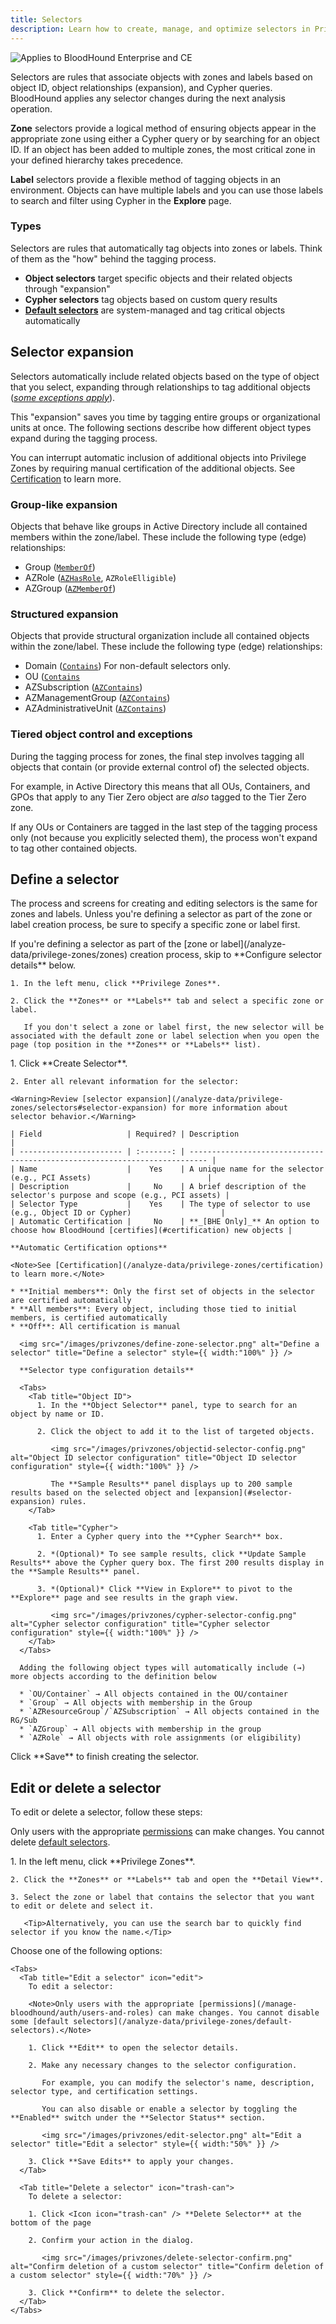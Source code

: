 ```yaml
---
title: Selectors
description: Learn how to create, manage, and optimize selectors in Privilege Zones to enhance BloodHound's analysis.
---
```


<img noZoom src="/assets/enterprise-AND-community-edition-pill-tag.svg" alt="Applies to BloodHound Enterprise and CE" />

Selectors are rules that associate objects with zones and labels based on object ID, object relationships (expansion), and Cypher queries. BloodHound applies any selector changes during the next analysis operation.

**Zone** selectors provide a logical method of ensuring objects appear in the appropriate zone using either a Cypher query or by searching for an object ID. If an object has been added to multiple zones, the most critical zone in your defined hierarchy takes precedence.

**Label** selectors provide a flexible method of tagging objects in an environment. Objects can have multiple labels and you can use those labels to search and filter using Cypher in the **Explore** page.

### Types

Selectors are rules that automatically tag objects into zones or labels. Think of them as the "how" behind the tagging process.

* **Object selectors** target specific objects and their related objects through "expansion"
* **Cypher selectors** tag objects based on custom query results
* [**Default selectors**](/analyze-data/privilege-zones/default-selectors) are system-managed and tag critical objects automatically

## Selector expansion

Selectors automatically include related objects based on the type of object that you select, expanding through relationships to tag additional objects ([*some exceptions apply*](#tiered-object-control-and-exceptions)).

This "expansion" saves you time by tagging entire groups or organizational units at once. The following sections describe how different object types expand during the tagging process.

<Tip>You can interrupt automatic inclusion of additional objects into Privilege Zones by requiring manual certification of the additional objects. See [Certification](/analyze-data/privilege-zones/certification) to learn more.</Tip>

### Group-like expansion

Objects that behave like groups in Active Directory include all contained members within the zone/label. These include the following type (edge) relationships:

* Group ([`MemberOf`](/resources/edges/member-of))
* AZRole ([`AZHasRole`](/resources/edges/az-has-role), `AZRoleElligible`)
* AZGroup ([`AZMemberOf`](/resources/edges/az-member-of))

### Structured expansion

Objects that provide structural organization include all contained objects within the zone/label. These include the following type (edge) relationships:

* Domain ([`Contains`](/resources/edges/contains))
  <Note>For non-default selectors only.</Note>
* OU ([`Contains`](/resources/edges/contains)
* AZSubscription ([`AZContains`](/resources/edges/az-contains))
* AZManagementGroup ([`AZContains`](/resources/edges/az-contains))
* AZAdministrativeUnit ([`AZContains`](/resources/edges/az-contains))

### Tiered object control and exceptions

During the tagging process for zones, the final step involves tagging all objects that contain (or provide external control of) the selected objects.

For example, in Active Directory this means that all OUs, Containers, and GPOs that apply to any Tier Zero object are *also* tagged to the Tier Zero zone.

If any OUs or Containers are tagged in the last step of the tagging process only (not because you explicitly selected them), the process won't expand to tag other contained objects.

## Define a selector

The process and screens for creating and editing selectors is the same for zones and labels. Unless you're defining a selector as part of the zone or label creation process, be sure to specify a specific zone or label first.

<Steps>
  <Step title="Open the Privilege Zones page">
    <Tip>If you're defining a selector as part of the [zone or label](/analyze-data/privilege-zones/zones) creation process, skip to **Configure selector details** below.</Tip>

    1. In the left menu, click **Privilege Zones**.

    2. Click the **Zones** or **Labels** tab and select a specific zone or label.

       If you don't select a zone or label first, the new selector will be associated with the default zone or label selection when you open the page (top position in the **Zones** or **Labels** list).
  </Step>

  <Step title="Configure selector details">
    1. Click **Create Selector**.

    2. Enter all relevant information for the selector:

    <Warning>Review [selector expansion](/analyze-data/privilege-zones/selectors#selector-expansion) for more information about selector behavior.</Warning>

    | Field                   | Required? | Description                                                                |
    | ----------------------- | :-------: | -------------------------------------------------------------------------- |
    | Name                    |    Yes    | A unique name for the selector (e.g., PCI Assets)                          |
    | Description             |     No    | A brief description of the selector's purpose and scope (e.g., PCI assets) |
    | Selector Type           |    Yes    | The type of selector to use (e.g., Object ID or Cypher)                    |
    | Automatic Certification |     No    | **_[BHE Only]_** An option to choose how BloodHound [certifies](#certification) new objects |

    **Automatic Certification options**

    <Note>See [Certification](/analyze-data/privilege-zones/certification) to learn more.</Note>

    * **Initial members**: Only the first set of objects in the selector are certified automatically
    * **All members**: Every object, including those tied to initial members, is certified automatically
    * **Off**: All certification is manual

      <img src="/images/privzones/define-zone-selector.png" alt="Define a selector" title="Define a selector" style={{ width:"100%" }} />

      **Selector type configuration details**

      <Tabs>
        <Tab title="Object ID">
          1. In the **Object Selector** panel, type to search for an object by name or ID.

          2. Click the object to add it to the list of targeted objects.

             <img src="/images/privzones/objectid-selector-config.png" alt="Object ID selector configuration" title="Object ID selector configuration" style={{ width:"100%" }} />

             The **Sample Results** panel displays up to 200 sample results based on the selected object and [expansion](#selector-expansion) rules.
        </Tab>

        <Tab title="Cypher">
          1. Enter a Cypher query into the **Cypher Search** box.

          2. *(Optional)* To see sample results, click **Update Sample Results** above the Cypher query box. The first 200 results display in the **Sample Results** panel.

          3. *(Optional)* Click **View in Explore** to pivot to the **Explore** page and see results in the graph view.

             <img src="/images/privzones/cypher-selector-config.png" alt="Cypher selector configuration" title="Cypher selector configuration" style={{ width:"100%" }} />
        </Tab>
      </Tabs>

      Adding the following object types will automatically include (→) more objects according to the definition below

      * `OU/Container` → All objects contained in the OU/container
      * `Group` → All objects with membership in the Group
      * `AZResourceGroup`/`AZSubscription` → All objects contained in the RG/Sub
      * `AZGroup` → All objects with membership in the group
      * `AZRole` → All objects with role assignments (or eligibility)
  </Step>

  <Step title="Complete selector creation">
    Click **Save** to finish creating the selector.
  </Step>
</Steps>

## Edit or delete a selector

To edit or delete a selector, follow these steps:

<Note>Only users with the appropriate [permissions](/manage-bloodhound/auth/users-and-roles) can make changes. You cannot delete [default selectors](/analyze-data/privilege-zones/default-selectors).</Note>

<Steps>
  <Step title="Locate a selector">
    1. In the left menu, click **Privilege Zones**.

    2. Click the **Zones** or **Labels** tab and open the **Detail View**.

    3. Select the zone or label that contains the selector that you want to edit or delete and select it.

       <Tip>Alternatively, you can use the search bar to quickly find selector if you know the name.</Tip>
  </Step>

  <Step title="Edit or delete a selector">
    Choose one of the following options:

    <Tabs>
      <Tab title="Edit a selector" icon="edit">
        To edit a selector:

        <Note>Only users with the appropriate [permissions](/manage-bloodhound/auth/users-and-roles) can make changes. You cannot disable some [default selectors](/analyze-data/privilege-zones/default-selectors).</Note>

        1. Click **Edit** to open the selector details.

        2. Make any necessary changes to the selector configuration.

           For example, you can modify the selector's name, description, selector type, and certification settings.

           You can also disable or enable a selector by toggling the **Enabled** switch under the **Selector Status** section.

           <img src="/images/privzones/edit-selector.png" alt="Edit a selector" title="Edit a selector" style={{ width:"50%" }} />

        3. Click **Save Edits** to apply your changes.
      </Tab>

      <Tab title="Delete a selector" icon="trash-can">
        To delete a selector:

        1. Click <Icon icon="trash-can" /> **Delete Selector** at the bottom of the page

        2. Confirm your action in the dialog.

           <img src="/images/privzones/delete-selector-confirm.png" alt="Confirm deletion of a custom selector" title="Confirm deletion of a custom selector" style={{ width:"70%" }} />

        3. Click **Confirm** to delete the selector.
      </Tab>
    </Tabs>
  </Step>
</Steps>
